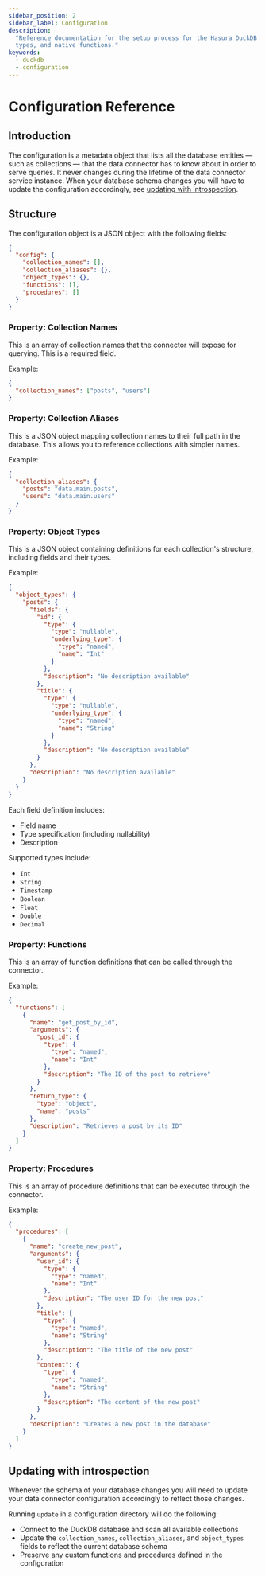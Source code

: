 ```yaml
---
sidebar_position: 2
sidebar_label: Configuration
description:
  "Reference documentation for the setup process for the Hasura DuckDB connector, including collection names, object
  types, and native functions."
keywords:
  - duckdb
  - configuration
---
```


# Configuration Reference

## Introduction

The configuration is a metadata object that lists all the database entities — such as collections — that the data
connector has to know about in order to serve queries. It never changes during the lifetime of the data connector
service instance. When your database schema changes you will have to update the configuration accordingly, see
[updating with introspection](#updating-with-introspection).

## Structure

The configuration object is a JSON object with the following fields:

```json
{
  "config": {
    "collection_names": [],
    "collection_aliases": {},
    "object_types": {},
    "functions": [],
    "procedures": []
  }
}
```

### Property: Collection Names

This is an array of collection names that the connector will expose for querying. This is a required field.

Example:

```json
{
  "collection_names": ["posts", "users"]
}
```

### Property: Collection Aliases

This is a JSON object mapping collection names to their full path in the database. This allows you to reference
collections with simpler names.

Example:

```json
{
  "collection_aliases": {
    "posts": "data.main.posts",
    "users": "data.main.users"
  }
}
```

### Property: Object Types

This is a JSON object containing definitions for each collection's structure, including fields and their types.

Example:

```json
{
  "object_types": {
    "posts": {
      "fields": {
        "id": {
          "type": {
            "type": "nullable",
            "underlying_type": {
              "type": "named",
              "name": "Int"
            }
          },
          "description": "No description available"
        },
        "title": {
          "type": {
            "type": "nullable",
            "underlying_type": {
              "type": "named",
              "name": "String"
            }
          },
          "description": "No description available"
        }
      },
      "description": "No description available"
    }
  }
}
```

Each field definition includes:

- Field name
- Type specification (including nullability)
- Description

Supported types include:

- `Int`
- `String`
- `Timestamp`
- `Boolean`
- `Float`
- `Double`
- `Decimal`

### Property: Functions

This is an array of function definitions that can be called through the connector.

Example:

```json
{
  "functions": [
    {
      "name": "get_post_by_id",
      "arguments": {
        "post_id": {
          "type": {
            "type": "named",
            "name": "Int"
          },
          "description": "The ID of the post to retrieve"
        }
      },
      "return_type": {
        "type": "object",
        "name": "posts"
      },
      "description": "Retrieves a post by its ID"
    }
  ]
}
```

### Property: Procedures

This is an array of procedure definitions that can be executed through the connector.

Example:

```json
{
  "procedures": [
    {
      "name": "create_new_post",
      "arguments": {
        "user_id": {
          "type": {
            "type": "named",
            "name": "Int"
          },
          "description": "The user ID for the new post"
        },
        "title": {
          "type": {
            "type": "named",
            "name": "String"
          },
          "description": "The title of the new post"
        },
        "content": {
          "type": {
            "type": "named",
            "name": "String"
          },
          "description": "The content of the new post"
        }
      },
      "description": "Creates a new post in the database"
    }
  ]
}
```

## Updating with introspection

Whenever the schema of your database changes you will need to update your data connector configuration accordingly to
reflect those changes.

Running `update` in a configuration directory will do the following:

- Connect to the DuckDB database and scan all available collections
- Update the `collection_names`, `collection_aliases`, and `object_types` fields to reflect the current database schema
- Preserve any custom functions and procedures defined in the configuration
